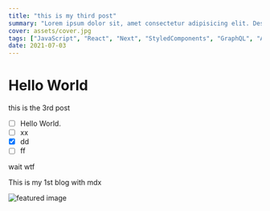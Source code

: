 ```yaml
---
title: "this is my third post"
summary: "Lorem ipsum dolor sit, amet consectetur adipisicing elit. Deserunt, odio."
cover: assets/cover.jpg
tags: ["JavaScript", "React", "Next", "StyledComponents", "GraphQL", "Apollo", "Heroku"]
date: 2021-07-03
---
```


<!-- import PageTitle from "../../../components/common/PageTitle.tsx"; -->

# Hello World

this is the 3rd post

- [ ] Hello World.
- [ ] xx
- [x] dd
- [ ] ff

wait wtf

<PageTitle ItemsCountNumber={2}>This is my 1st blog with mdx</PageTitle>

![featured image](assets/cover.jpg "test")
